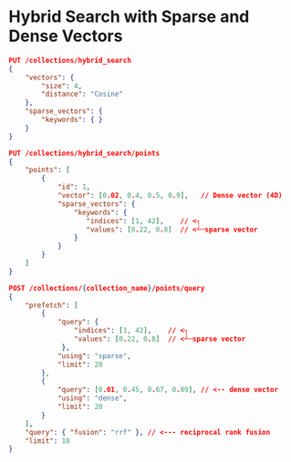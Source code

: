 
# Hybrid Search with Sparse and Dense Vectors

```json withRunButton=true
PUT /collections/hybrid_search
{
    "vectors": {
        "size": 4,  
        "distance": "Cosine"  
    },
    "sparse_vectors": {
        "keywords": { }
    }
}
```

```json withRunButton=true
PUT /collections/hybrid_search/points
{
    "points": [
        {
            "id": 1,
            "vector": [0.02, 0.4, 0.5, 0.9],   // Dense vector (4D)
            "sparse_vectors": {
                "keywords": {
                   "indices": [1, 42],    // <┐
                   "values": [0.22, 0.8]  // <┴─sparse vector
                }
            }
        }
    ]
}
```

```json withRunButton=true
POST /collections/{collection_name}/points/query
{
    "prefetch": [
        {
            "query": { 
                "indices": [1, 42],    // <┐
                "values": [0.22, 0.8]  // <┴─sparse vector
             },
            "using": "sparse",
            "limit": 20
        },
        {
            "query": [0.01, 0.45, 0.67, 0.89], // <-- dense vector
            "using": "dense",
            "limit": 20
        }
    ],
    "query": { "fusion": "rrf" }, // <--- reciprocal rank fusion
    "limit": 10
}

```
